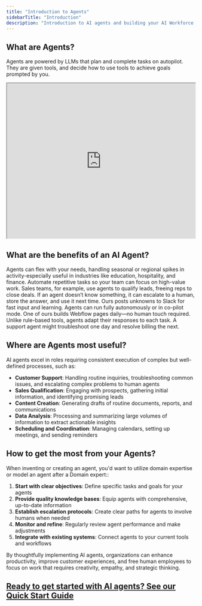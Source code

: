 ```yaml
---
title: "Introduction to Agents"
sidebarTitle: "Introduction"
description: "Introduction to AI agents and building your AI Workforce!"
---
```


## What are Agents?

Agents are powered by LLMs that plan and complete tasks on autopilot. They are given tools, and decide how to use tools to achieve goals prompted by you.


<iframe 
  width="100%" 
  height="415" 
  src="https://www.youtube.com/embed/0C4JaEiuzkc" 
  title="YouTube video player" 
  frameborder="2" 
  allow="accelerometer; autoplay; clipboard-write; encrypted-media; gyroscope; picture-in-picture" 
  allowfullscreen="true"
  autoPlay="true"
  playsInline="true"
  style={{
    border: '4px solid #5E43CE',
    borderRadius: '10px',
    margin: '50px 0px 50px 0px',
  }}
></iframe>


## What are the benefits of an AI Agent?
<Steps>
  <Step title="Scales to meet demand">
    Agents can flex with your needs, handling seasonal or regional spikes in activity-especially useful in industries like education, hospitality, and finance.
  </Step>
  <Step title="Increases engagement">
    Automate repetitive tasks so your team can focus on high-value work. Sales teams, for example, use agents to qualify leads, freeing reps to close deals.
  </Step>
  <Step title="Learns from experience">
    If an agent doesn’t know something, it can escalate to a human, store the answer, and use it next time. Ours posts unknowns to Slack for fast input and learning.
  </Step>
  <Step title="Works solo or with you">
    Agents can run fully autonomously or in co-pilot mode. One of ours builds Webflow pages daily—no human touch required.
  </Step>
  <Step title="Responds flexibly">
    Unlike rule-based tools, agents adapt their responses to each task. A support agent might troubleshoot one day and resolve billing the next.
  </Step>
</Steps>


## Where are Agents most useful?

AI agents excel in roles requiring consistent execution of complex but well-defined processes, such as:

- **Customer Support**: Handling routine inquiries, troubleshooting common issues, and escalating complex problems to human agents
- **Sales Qualification**: Engaging with prospects, gathering initial information, and identifying promising leads
- **Content Creation**: Generating drafts of routine documents, reports, and communications
- **Data Analysis**: Processing and summarizing large volumes of information to extract actionable insights
- **Scheduling and Coordination**: Managing calendars, setting up meetings, and sending reminders


## How to get the most from your Agents?

When inventing or creating an agent, you'd want to utilize domain expertise or model an agent after a Domain expert::

1. **Start with clear objectives**: Define specific tasks and goals for your agents
2. **Provide quality knowledge bases**: Equip agents with comprehensive, up-to-date information
3. **Establish escalation protocols**: Create clear paths for agents to involve humans when needed
4. **Monitor and refine**: Regularly review agent performance and make adjustments
5. **Integrate with existing systems**: Connect agents to your current tools and workflows

By thoughtfully implementing AI agents, organizations can enhance productivity, improve customer experiences, and free human employees to focus on work that requires creativity, empathy, and strategic thinking.


## [Ready to get started with AI agents? See our Quick Start Guide](/agent/quickstart-guide)


